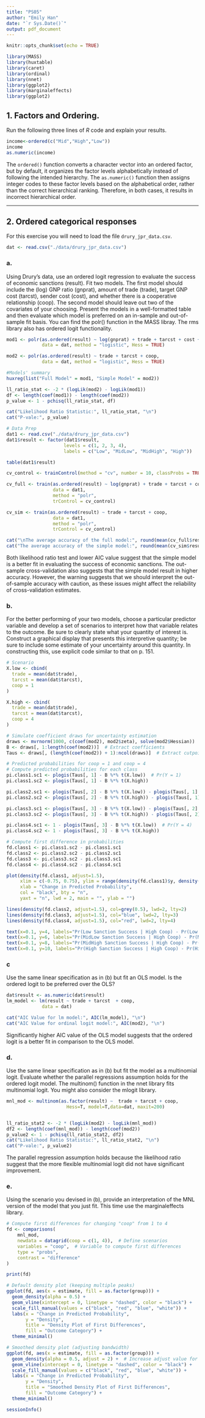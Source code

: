 ```yaml
---
title: "PS05"
author: "Emily Han"
date: "`r Sys.Date()`"
output: pdf_document
---
```


```r
knitr::opts_chunk$set(echo = TRUE)
```

```r
library(MASS)
library(huxtable)
library(caret)
library(ordinal)
library(nnet)
library(ggplot2)
library(marginaleffects)
library(ggplot2)

```

## 1. Factors and Ordering.

Run the following three lines of $R$ code and explain your results.

```r
income<-ordered(c("Mid","High","Low")) 
income 
as.numeric(income)
```

The `ordered()` function converts a character vector into an ordered factor, but by default, it organizes the factor levels alphabetically instead of following the intended hierarchy. The `as.numeric()` function then assigns integer codes to these factor levels based on the alphabetical order, rather than the correct hierarchical ranking. Therefore, in both cases, it results in incorrect hierarchical order.

---

## 2. Ordered categorical responses

For this exercise you will need to load the file `drury_jpr_data.csv`.

```r
dat <- read.csv("./data/drury_jpr_data.csv")
```

### a.

Using Drury’s data, use an ordered logit regression to evaluate the success of economic sanctions (result). Fit two models. The first model should include the (log) GNP ratio (gnprat), amount of trade (trade), target GNP cost (tarcst), sender cost (cost), and whether there is a cooperative relationship (coop). The second model should leave out two of the covariates of your choosing. Present the models in a well-formatted table and then evaluate which model is preferred on an in-sample and out-of-sample fit basis. You can find the polr() function in the MASS libray. The rms library also has ordered logit functionality.

```r
mod1 <- polr(as.ordered(result) ~ log(gnprat) + trade + tarcst + cost + coop, 
             data = dat, method = "logistic", Hess = TRUE)

mod2 <- polr(as.ordered(result) ~ trade + tarcst + coop, 
             data = dat, method = "logistic", Hess = TRUE)
```

```r
#Models' summary
huxreg(list("Full Model" = mod1, "Simple Model" = mod2))
```
```r
ll_ratio_stat <- -2 * (logLik(mod2) - logLik(mod1))
df <- length(coef(mod1)) - length(coef(mod2))
p_value <- 1 - pchisq(ll_ratio_stat, df)

cat("Likelihood Ratio Statistic:", ll_ratio_stat, "\n")
cat("P-vale:", p_value)
```


```r
# Data Prep
dat1 <- read.csv("./data/drury_jpr_data.csv")
dat1$result <- factor(dat1$result, 
                     levels = c(1, 2, 3, 4), 
                     labels = c("Low", "MidLow", "MidHigh", "High")) 

table(dat1$result)
```


```r
cv_control <- trainControl(method = "cv", number = 10, classProbs = TRUE)

cv_full <- train(as.ordered(result) ~ log(gnprat) + trade + tarcst + cost + coop,
                 data = dat1,
                 method = "polr",
                 trControl = cv_control)

cv_sim <- train(as.ordered(result) ~ trade + tarcst + coop,
                 data = dat1,
                 method = "polr",
                 trControl = cv_control)

cat("\nThe average accuracy of the full model:", round(mean(cv_full$results$Accuracy), 4), "\n")
cat("The average accuracy of the simple model:", round(mean(cv_sim$results$Accuracy), 4), "\n")

```
Both likelihood ratio test and lower AIC value suggest that the simple model is a better fit in evaluating the success of economic sanctions. The out-sample cross-validation also suggests that the simple model result in higher accuracy. However, the warning suggests that we should interpret the out-of-sample accuracy with caution, as these issues might affect the reliability of cross-validation estimates.  

### b.

For the better performing of your two models, choose a particular predictor variable and develop a set of scenarios to interpret how that variable relates to the outcome. Be sure to clearly state what your quantity of interest is. Construct a graphical display that presents this interpretive quantity; be sure to include some estimate of your uncertainty around this quantity. In constructing this, use explicit code similar to that on p. 151.

```r
# Scenario 
X.low <- cbind(
  trade = mean(dat$trade), 
  tarcst = mean(dat$tarcst),
  coop = 1 
)

X.high <- cbind(
  trade = mean(dat$trade), 
  tarcst = mean(dat$tarcst),
  coop = 4 
)

```

```r
# Simulate coefficient draws for uncertainty estimation
draws <- mvrnorm(1000, c(coef(mod2), mod2$zeta), solve(mod2$Hessian))
B <- draws[, 1:length(coef(mod2))]  # Extract coefficients
Taus <- draws[, (length(coef(mod2)) + 1):ncol(draws)]  # Extract cutpoints

# Predicted probabilities for coop = 1 and coop = 4
# Compute predicted probabilities for each class
pi.class1.sc1 <- plogis(Taus[, 1] - B %*% t(X.low))  # Pr(Y = 1)
pi.class1.sc2 <- plogis(Taus[, 1] - B %*% t(X.high))

pi.class2.sc1 <- plogis(Taus[, 2] - B %*% t(X.low)) - plogis(Taus[, 1] - B %*% t(X.low))  # Pr(Y = 2)
pi.class2.sc2 <- plogis(Taus[, 2] - B %*% t(X.high)) - plogis(Taus[, 1] - B %*% t(X.high))

pi.class3.sc1 <- plogis(Taus[, 3] - B %*% t(X.low)) - plogis(Taus[, 2] - B %*% t(X.low))  # Pr(Y = 3)
pi.class3.sc2 <- plogis(Taus[, 3] - B %*% t(X.high)) - plogis(Taus[, 2] - B %*% t(X.high))

pi.class4.sc1 <- 1 - plogis(Taus[, 3] - B %*% t(X.low))  # Pr(Y = 4)
pi.class4.sc2 <- 1 - plogis(Taus[, 3] - B %*% t(X.high))

# Compute first difference in probabilities
fd.class1 <- pi.class1.sc2 - pi.class1.sc1
fd.class2 <- pi.class2.sc2 - pi.class2.sc1
fd.class3 <- pi.class3.sc2 - pi.class3.sc1
fd.class4 <- pi.class4.sc2 - pi.class4.sc1

plot(density(fd.class1, adjust=1.5),
     xlim = c(-0.75, 0.75), ylim = range(density(fd.class1)$y, density(fd.class2)$y,density(fd.class3)$y, density(fd.class4)$y),
     xlab = "Change in Predicted Probability",
     col = "black", bty = "n",
     yaxt = "n", lwd = 2, main = "", ylab = "")

lines(density(fd.class2, adjust=1.5), col=grey(0.5), lwd=2, lty=2)
lines(density(fd.class3, adjust=1.5), col="blue", lwd=2, lty=3)
lines(density(fd.class4, adjust=1.5), col="red", lwd=2, lty=4)

text(x=0.1, y=4, labels="Pr(Low Sanction Success | High Coop) - Pr(Low Sanction Success | Low Coop)", cex=0.6, adj=0)
text(x=0.1, y=6, labels="Pr(MidLow Sanction Success | High Coop) - Pr(MidLow Sanction Success | Low Coop)", cex=0.6, adj=0, col=grey(0.5))
text(x=0.1, y=8, labels="Pr(MidHigh Sanction Success | High Coop) - Pr(MidHigh Sanction Success | Low Coop)", cex=0.6, adj=0, col="blue")
text(x=0.1, y=10, labels="Pr(High Sanction Success | High Coop) - Pr(High Sanction Success| Low Coop)", cex=0.6, adj=0, col="red")
```


### c

Use the same linear specification as in (b) but fit an OLS model. Is the ordered logit to be preferred over the OLS?

```r
dat$result <- as.numeric(dat$result)
lm_model <- lm(result ~ trade + tarcst  + coop, 
             data = dat)

cat("AIC Value for lm model:", AIC(lm_model), "\n")
cat("AIC Value for ordinal logit model:", AIC(mod2), "\n")
```

Significantly higher AIC value of the OLS model suggests that the ordered logit is a better fit in comparison to the OLS model.

### d.

Use the same linear specification as in (b) but fit the model as a multinomial logit. Evaluate whether the parallel regressions assumption holds for the ordered logit model. The multinom() function in the nnet library fits multinomial logit. You might also consider the mlogit library.



```r
mnl_mod <- multinom(as.factor(result) ~  trade + tarcst + coop,
                      Hess=T, model=T,data=dat, maxit=200)


ll_ratio_stat2 <- -2 * (logLik(mod2) - logLik(mnl_mod))
df2 <- length(coef(mnl_mod)) - length(coef(mod2))
p_value2 <- 1 - pchisq(ll_ratio_stat2, df2)
cat("Likelihood Ratio Statistic:", ll_ratio_stat2, "\n")
cat("P-vale:", p_value2)
```
The parallel regression assumption holds because the likelihood ratio suggest that the more flexible multinomial logit did not have significant improvement.

### e.

Using the scenario you devised in (b), provide an interpretation of the MNL version of the model that you just fit. This time use the marginaleffects library.

```r
# Compute first differences for changing "coop" from 1 to 4
fd <- comparisons(
    mnl_mod,
    newdata = datagrid(coop = c(1, 4)),  # Define scenarios
    variables = "coop",  # Variable to compute first differences
    type = "probs",
    contrast = "difference" 
)

print(fd)

# Default density plot (keeping multiple peaks)
ggplot(fd, aes(x = estimate, fill = as.factor(group))) +
  geom_density(alpha = 0.5) +
  geom_vline(xintercept = 0, linetype = "dashed", color = "black") +
  scale_fill_manual(values = c("black", "red", "blue", "white")) +
  labs(x = "Change in Predicted Probability",
       y = "Density",
       title = "Density Plot of First Differences",
       fill = "Outcome Category") +
  theme_minimal()

# Smoothed density plot (adjusting bandwidth)
ggplot(fd, aes(x = estimate, fill = as.factor(group))) +
  geom_density(alpha = 0.5, adjust = 2) +  # Increase adjust value for smoother plot
  geom_vline(xintercept = 0, linetype = "dashed", color = "black") +
  scale_fill_manual(values = c("black", "red", "blue", "white")) +
  labs(x = "Change in Predicted Probability",
       y = "Density",
       title = "Smoothed Density Plot of First Differences",
       fill = "Outcome Category") +
  theme_minimal()


```
```r
sessionInfo()
```
